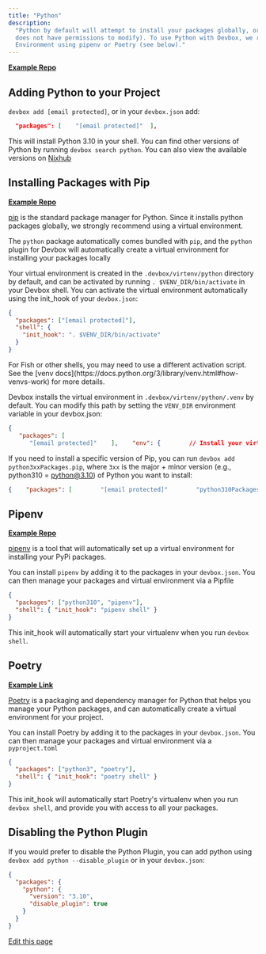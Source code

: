 ```yaml
---
title: "Python"
description:
  "Python by default will attempt to install your packages globally, or in the Nix Store (which it
  does not have permissions to modify). To use Python with Devbox, we recommend setting up a Virtual
  Environment using pipenv or Poetry (see below)."
---
```


[**Example Repo**](https://github.com/jetify-com/devbox/tree/main/examples/development/python)

## Adding Python to your Project[​](#adding-python-to-your-project "Direct link to Adding Python to your Project")

`devbox add [email protected]`, or in your `devbox.json` add:

```json
  "packages": [    "[email protected]"  ],
```

This will install Python 3.10 in your shell. You can find other versions of Python by running
`devbox search python`. You can also view the available versions on
[Nixhub](https://www.nixhub.io/packages/python)

## Installing Packages with Pip[​](#installing-packages-with-pip "Direct link to Installing Packages with Pip")

[**Example Repo**](https://github.com/jetify-com/devbox/tree/main/examples/development/python/pip)

[pip](https://pip.pypa.io/en/stable/) is the standard package manager for Python. Since it installs
python packages globally, we strongly recommend using a virtual environment.

The `python` package automatically comes bundled with `pip`, and the `python` plugin for Devbox will
automatically create a virtual environment for installing your packages locally

Your virtual environment is created in the `.devbox/virtenv/python` directory by default, and can be
activated by running `. $VENV_DIR/bin/activate` in your Devbox shell. You can activate the virtual
environment automatically using the init_hook of your `devbox.json`:

```json
{
  "packages": ["[email protected]"],
  "shell": {
    "init_hook": ". $VENV_DIR/bin/activate"
  }
}
```

<Info>
  For Fish or other shells, you may need to use a different activation script. See the [venv
  docs](https://docs.python.org/3/library/venv.html#how-venvs-work) for more details.
</Info>

Devbox installs the virtual environment in `.devbox/virtenv/python/.venv` by default. You can modify
this path by setting the `VENV_DIR` environment variable in your devbox.json:

```json
{
   "packages": [
      "[email protected]"    ],    "env": {        // Install your virtual environment in `.venv`        "VENV_DIR": ".venv"    },    "shell": {        "init_hook": ". $VENV_DIR/bin/activate"    }}
```

If you need to install a specific version of Pip, you can run `devbox add python3xxPackages.pip`,
where `3xx` is the major + minor version (e.g., python310 = python@3.10) of Python you want to
install:

```json
{    "packages": [        "[email protected]"        "python310Packages.pip"    ],    "shell": {        "init_hook": ". $VENV_DIR/bin/activate"    }}
```

## Pipenv[​](#pipenv "Direct link to Pipenv")

[**Example Repo**](https://github.com/jetify-com/devbox/tree/main/examples/development/python/pipenv)

[pipenv](https://pipenv.pypa.io/en/latest/) is a tool that will automatically set up a virtual
environment for installing your PyPi packages.

You can install `pipenv` by adding it to the packages in your `devbox.json`. You can then manage
your packages and virtual environment via a Pipfile

```json
{
  "packages": ["python310", "pipenv"],
  "shell": { "init_hook": "pipenv shell" }
}
```

This init_hook will automatically start your virtualenv when you run `devbox shell`.

## Poetry[​](#poetry "Direct link to Poetry")

[**Example Link**](https://github.com/jetify-com/devbox/tree/main/examples/development/python/poetry/poetry-demo)

[Poetry](https://python-poetry.org/) is a packaging and dependency manager for Python that helps you
manage your Python packages, and can automatically create a virtual environment for your project.

You can install Poetry by adding it to the packages in your `devbox.json`. You can then manage your
packages and virtual environment via a `pyproject.toml`

```json
{
  "packages": ["python3", "poetry"],
  "shell": { "init_hook": "poetry shell" }
}
```

This init_hook will automatically start Poetry's virtualenv when you run `devbox shell`, and provide
you with access to all your packages.

## Disabling the Python Plugin[​](#disabling-the-python-plugin "Direct link to Disabling the Python Plugin")

If you would prefer to disable the Python Plugin, you can add python using
`devbox add python --disable_plugin` or in your `devbox.json`:

```json
{
  "packages": {
    "python": {
      "version": "3.10",
      "disable_plugin": true
    }
  }
}
```

[Edit this page](https://github.com/jetify-com/devbox/tree/main/docs/app/docs/devbox-examples/languages/python.md)
